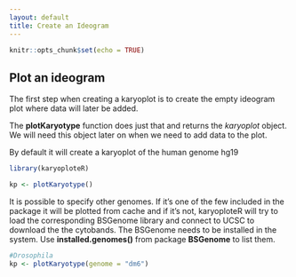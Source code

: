 ```yaml
---
layout: default
title: Create an Ideogram
---
```



```r
knitr::opts_chunk$set(echo = TRUE)

```

## Plot an ideogram

The first step when creating a karyoplot is to create the empty ideogram plot where 
data will later be added.

The **plotKaryotype** function does just that and returns the
*karyoplot* object. We will need this object later on when 
we need to add data to the plot.

By default it will create a karyoplot of the human genome hg19

```r

library(karyoploteR)

kp <- plotKaryotype()

```


It is possible to specify other genomes. If it's one of the few included in the 
package it will be plotted from cache and if it's not, karyoploteR will try to load the 
corresponding BSGenome library and connect to UCSC to download the the cytobands. The 
BSGenome needs to be installed in the system. Use **installed.genomes()** from package 
**BSGenome** to list them.

```r

#Drosophila
kp <- plotKaryotype(genome = "dm6")

```



